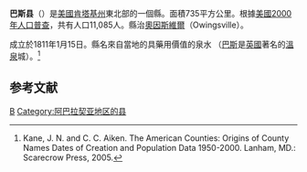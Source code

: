 {{noteTA
|T=zh-hans:巴斯县 (肯塔基州);zh-hk:巴斯縣 (肯塔基州);zh-tw:巴斯郡 (肯塔基州);
|1=zh-hans:县;zh-hk:縣;zh-tw:郡;
}}

<!--[[File:Map_of_Kentucky_highlighting_Bath_County.svg|250px]]-->
{{Infobox U.S. County
| county = 巴斯縣
| state = 肯塔基州
| en county = Bath County
| en state = Kentucky
| seal = 
| founded year = 1811
| founded date = 
| seat wl = Owingsville
| area mi = 284
| area km = 735
| area land mi = 279
| area land km = 724
| area water mi = 4
| area water km = 12
| area percentage = 1.58%
| census yr = 2000
| pop = 11,085
| density mi = 18
| density km = 7
| time zone = Eastern
| UTC offset = -5
| DST offset = -4
| footnotes = 
| web = owingsville.com
| named for = Medicinal springs located within the county.
}}
'''巴斯县'''（{{lang-en|Bath County}}）是[[美國|美國]][[肯塔基州|肯塔基州]]東北部的一個縣。面積735平方公里。根據[[美國2000年人口普查|美國2000年人口普查]]，共有人口11,085人。縣治[[奧因斯維爾|奧因斯維爾]]（Owingsville）。

成立於1811年1月15日。縣名來自當地的具藥用價值的泉水 （[[巴斯|巴斯]]是[[英國|英國]]著名的[[溫泉|溫泉]]城）。<ref>Kane, J. N. and C. C. Aiken. The American Counties: Origins of County Names Dates of Creation and Population Data 1950-2000. Lanham, MD.: Scarecrow Press, 2005.</ref>

==参考文献==
<div class="references-small">
<references />
</div>

[[Category:肯塔基州行政区划|B]]
[[Category:阿巴拉契亚地区的县|Category:阿巴拉契亚地区的县]]
